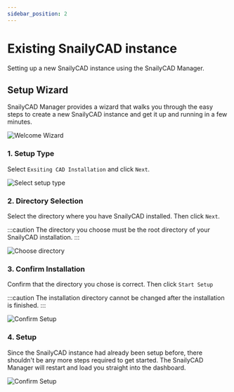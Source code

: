 ```yaml
---
sidebar_position: 2
---
```


# Existing SnailyCAD instance

Setting up a new SnailyCAD instance using the SnailyCAD Manager.

## Setup Wizard

SnailyCAD Manager provides a wizard that walks you through the easy steps to create a new SnailyCAD instance and get it up and running in a few minutes.

![Welcome Wizard](/manager-wizard/welcome-wizard.png)

### 1. Setup Type

Select `Exsiting CAD Installation` and click `Next`.

![Select setup type](/manager-wizard/select-setup-type-existing.png)

### 2. Directory Selection

Select the directory where you have SnailyCAD installed. Then click `Next`.

:::caution
The directory you choose must be the root directory of your SnailyCAD installation.
:::

![Choose directory](/manager-wizard/choose-directory-existing.png)

### 3. Confirm Installation

Confirm that the directory you chose is correct. Then click `Start Setup`

:::caution
The installation directory cannot be changed after the installation is finished.
:::

![Confirm Setup](/manager-wizard/confirm-setup.png)

### 4. Setup

Since the SnailyCAD instance had already been setup before, there shouldn't be any more steps required to get started.
The SnailyCAD Manager will restart and load you straight into the dashboard.

![Confirm Setup](/manager-wizard/snailycad-manager.png)
